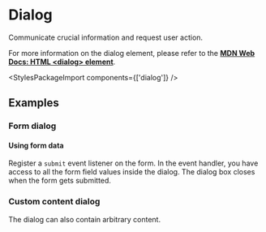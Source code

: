 
<Meta of={DialogStories} />

# Dialog

<PackageTag meta={meta}/>

<p className="lead">Communicate crucial information and request user action.</p>
<post-banner type="info">
  <p>For more information on the dialog element, please refer to the <a href="https://developer.mozilla.org/en-US/docs/Web/HTML/Element/dialog" target="_blank" rel="noopener noreferrer"><strong>MDN Web Docs: HTML &lt;dialog&gt; element</strong></a>.</p>
</post-banner>

<Canvas sourceState="shown" of={DialogStories.Default} />
<div className="hide-col-default">
  <Controls of={DialogStories.Default} />
</div>

<StylesPackageImport components={['dialog']} />

## Examples

### Form dialog
<Canvas sourceState="hidden" of={DialogStories.Form} />

#### Using form data

Register a `submit` event listener on the form. In the event handler, you have access to all the form field values inside the dialog. The dialog box closes when the form gets submitted.

<Source
  code={JSFormData}
  language="typescript"
/>

### Custom content dialog
The dialog can also contain arbitrary content.
<Canvas sourceState="hidden" of={DialogStories.Custom} />
